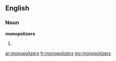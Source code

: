 ==English==
===Noun===
'''monopolizers'''

#{{plural of|[[monopolizer]]}}

[[ar:monopolizers]]
[[fr:monopolizers]]
[[my:monopolizers]]